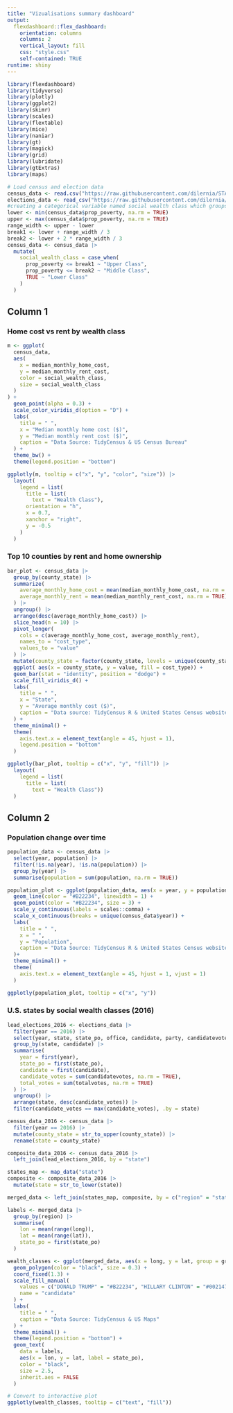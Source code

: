 ---
title: "Vizualisations summary dashboard"
output: 
  flexdashboard::flex_dashboard:
    orientation: columns
    columns: 2
    vertical_layout: fill
    css: "style.css"
    self-contained: TRUE
runtime: shiny
---

```{r setup, include=FALSE, warning=FALSE, message=FALSE}
library(flexdashboard)
library(tidyverse)
library(plotly)
library(ggplot2)
library(skimr)
library(scales)
library(flextable)
library(mice)
library(naniar)
library(gt)
library(magick)
library(grid)
library(lubridate)
library(gtExtras)
library(maps)
```

```{r data, include=FALSE}
# Load census and election data
census_data <- read.csv("https://raw.githubusercontent.com/dilernia/STA418-518/main/Data/census_data_state_2008-2023.csv")
elections_data <- read_csv("https://raw.githubusercontent.com/dilernia/STA418-518/main/Data/countypres_2000-2020.csv")
#creating a categorical variable named social wealth class which groups the proportions of poverty.
lower <- min(census_data$prop_poverty, na.rm = TRUE)
upper <- max(census_data$prop_poverty, na.rm = TRUE)
range_width <- upper - lower
break1 <- lower + range_width / 3
break2 <- lower + 2 * range_width / 3
census_data <- census_data |> 
  mutate(
    social_wealth_class = case_when(
      prop_poverty <= break1 ~ "Upper Class",
      prop_poverty <= break2 ~ "Middle Class",
      TRUE ~ "Lower Class"
    )
  )
```

## Column 1

### Home cost vs rent by wealth class

```{r}
m <- ggplot(
  census_data,
  aes(
    x = median_monthly_home_cost,
    y = median_monthly_rent_cost,
    color = social_wealth_class,
    size = social_wealth_class
  )
) +
  geom_point(alpha = 0.3) +
  scale_color_viridis_d(option = "D") +
  labs(
    title = " ",
    x = "Median monthly home cost ($)",
    y = "Median monthly rent cost ($)",
    caption = "Data Source: TidyCensus & US Census Bureau"
  ) +
  theme_bw() +
  theme(legend.position = "bottom")

ggplotly(m, tooltip = c("x", "y", "color", "size")) |>
  layout(
    legend = list(
      title = list(
        text = "Wealth Class"),
      orientation = "h",
      x = 0.7,
      xanchor = "right",
      y = -0.5
    )
  )
```

### Top 10 counties by rent and home ownership

```{r}
bar_plot <- census_data |> 
  group_by(county_state) |> 
  summarize(
    average_monthly_home_cost = mean(median_monthly_home_cost, na.rm = TRUE),
    average_monthly_rent = mean(median_monthly_rent_cost, na.rm = TRUE)
  ) |> 
  ungroup() |> 
  arrange(desc(average_monthly_home_cost)) |> 
  slice_head(n = 10) |> 
  pivot_longer(
    cols = c(average_monthly_home_cost, average_monthly_rent),
    names_to = "cost_type",
    values_to = "value"
  ) |> 
  mutate(county_state = factor(county_state, levels = unique(county_state)))|>
  ggplot( aes(x = county_state, y = value, fill = cost_type)) +
  geom_bar(stat = "identity", position = "dodge") +
  scale_fill_viridis_d() +
  labs(
    title = " ",
    x = "State",
    y = "Average monthly cost ($)",
    caption = "Data source: TidyCensus R & United States Census website"
  ) +
  theme_minimal() +
  theme(
    axis.text.x = element_text(angle = 45, hjust = 1),
    legend.position = "bottom"
  )

ggplotly(bar_plot, tooltip = c("x", "y", "fill")) |>
  layout(
    legend = list(
      title = list(
        text = "Wealth Class"))
  )
```

## Column 2

### Population change over time

```{r}
population_data <- census_data |>
  select(year, population) |>
  filter(!is.na(year), !is.na(population)) |>
  group_by(year) |>
  summarise(population = sum(population, na.rm = TRUE))

population_plot <- ggplot(population_data, aes(x = year, y = population)) +
  geom_line(color = "#B22234", linewidth = 1) +
  geom_point(color = "#B22234", size = 3) +
  scale_y_continuous(labels = scales::comma) +
  scale_x_continuous(breaks = unique(census_data$year)) +
  labs(
    title = " ",
    x = " ", 
    y = "Population",
    caption = "Data Source: TidyCensus R & United States Census website"
  )+ 
  theme_minimal() +
  theme(
    axis.text.x = element_text(angle = 45, hjust = 1, vjust = 1)
  )

ggplotly(population_plot, tooltip = c("x", "y"))
```

### U.S. states by social wealth classes (2016)

```{r}
lead_elections_2016 <- elections_data |>
  filter(year == 2016) |>
  select(year, state, state_po, office, candidate, party, candidatevotes, totalvotes) |>
  group_by(state, candidate) |>
  summarise(
    year = first(year),
    state_po = first(state_po),
    candidate = first(candidate),
    candidate_votes = sum(candidatevotes, na.rm = TRUE),
    total_votes = sum(totalvotes, na.rm = TRUE)
  ) |>
  ungroup() |>
  arrange(state, desc(candidate_votes)) |>
  filter(candidate_votes == max(candidate_votes), .by = state)

census_data_2016 <- census_data |>
  filter(year == 2016) |>
  mutate(county_state = str_to_upper(county_state)) |>
  rename(state = county_state)

composite_data_2016 <- census_data_2016 |>
  left_join(lead_elections_2016, by = "state")

states_map <- map_data("state")
composite <- composite_data_2016 |>
  mutate(state = str_to_lower(state))

merged_data <- left_join(states_map, composite, by = c("region" = "state"))

labels <- merged_data |>
  group_by(region) |>
  summarise(
    lon = mean(range(long)),
    lat = mean(range(lat)),
    state_po = first(state_po)
  )

wealth_classes <- ggplot(merged_data, aes(x = long, y = lat, group = group, fill = candidate, text = region)) +
  geom_polygon(color = "black", size = 0.3) + 
  coord_fixed(1.3) +
  scale_fill_manual(
    values = c("DONALD TRUMP" = "#B22234", "HILLARY CLINTON" = "#002147"),
    name = "candidate"
  ) +
  labs(
    title = " ",
    caption = "Data Source: TidyCensus & US Maps"
  ) +
  theme_minimal() +
  theme(legend.position = "bottom") +
  geom_text(
    data = labels,
    aes(x = lon, y = lat, label = state_po),
    color = "black",
    size = 2.5,
    inherit.aes = FALSE
  )

# Convert to interactive plot
ggplotly(wealth_classes, tooltip = c("text", "fill"))
```
